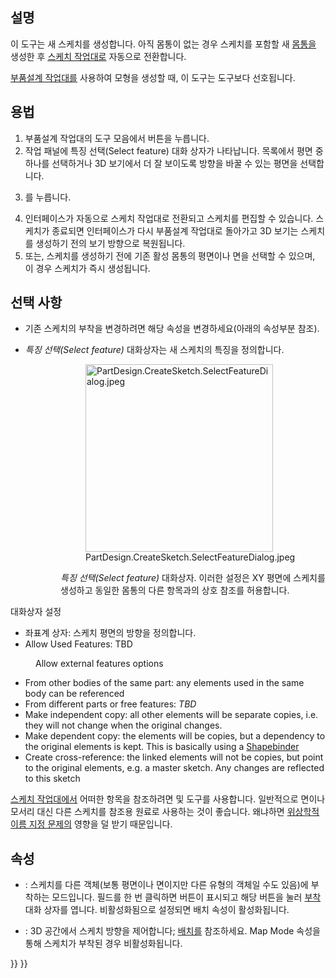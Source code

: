 <languages/>

{{Docnav
|[[PartDesign_Body/ko|몸통 생성]]
|[[PartDesign_ShapeBinder/ko|형상 점착제 생성]]
|[[PartDesign_Workbench/ko|부품설계 작업대]]
|IconL=PartDesign_Body.svg
|IconR=PartDesign_ShapeBinder.svg
|IconC=Workbench_PartDesign.svg
}}

{{GuiCommand
|Name=PartDesign NewSketch
|MenuLocation=Sketch → Create sketch
|Workbenches=[[PartDesign_Workbench/ko|부품설계 작업대]]
|Version=0.17
|SeeAlso=[[Sketcher_NewSketch/ko|스케치 작업대의 새 스케치]]
}}

<span id="Description"></span>
==설명==

이 도구는 새 스케치를 생성합니다. 아직 몸통이 없는 경우 스케치를 포함할 새 [[PartDesign_Body/ko|몸통]]을 생성한 후 [[Sketcher_Workbench/ko|스케치 작업대]]로 자동으로 전환합니다.

[[PartDesign_Workbench/ko|부품설계 작업대]]를 사용하여 모형을 생성할 때, 이 도구는 {{Button|[[File:Sketcher_NewSketch.svg|16px]] [[Sketcher_NewSketch/ko|스케치 작업대의 새 스케치]]}} 도구보다 선호됩니다.

<span id="Usage"></span>
==용법==

# 부품설계 작업대의 도구 모음에서 {{Button|[[File:PartDesign_NewSketch.svg|16px]] 스케치 생성}} 버튼을 누릅니다.
# 작업 패널에 특징 선택(Select feature) 대화 상자가 나타납니다. 목록에서 평면 중 하나를 선택하거나 3D 보기에서 더 잘 보이도록 방향을 바꿀 수 있는 평면을 선택합니다.
# {{Button|OK}}를 누릅니다.
# 인터페이스가 자동으로 스케치 작업대로 전환되고 스케치를 편집할 수 있습니다. 스케치가 종료되면 인터페이스가 다시 부품설계 작업대로 돌아가고 3D 보기는 스케치를 생성하기 전의 보기 방향으로 복원됩니다.
# 또는, 스케치를 생성하기 전에 기존 활성 몸통의 평면이나 면을 선택할 수 있으며, 이 경우 스케치가 즉시 생성됩니다.

<span id="Options"></span>
==선택 사항==

* 기존 스케치의 부착을 변경하려면 해당 {{Emphasis|Map Mode}} 속성을 변경하세요(아래의 속성부분 참조).

* ''특징 선택(Select feature)'' 대화상자는 새 스케치의 특징을 정의합니다.
::[[File:PartDesign.CreateSketch.SelectFeatureDialog.jpeg|300px]]
:: ''특징 선택(Select feature)'' 대화상자. 이러한 설정은 XY 평면에 스케치를 생성하고 동일한 몸통의 다른 항목과의 상호 참조를 허용합니다.

대화상자 설정 
* 좌표계 상자: 스케치 평면의 방향을 정의합니다.
* Allow Used Features: TBD
: Allow external features options
* From other bodies of the same part: any elements used in the same body can be referenced
* From different parts or free features: ''TBD''
* Make independent copy: all other elements will be separate copies, i.e. they will not change when the original changes.
* Make dependent copy: the elements will be copies, but a dependency to the original elements is kept. This is basically using a [[PartDesign_ShapeBinder|Shapebinder]]
* Create cross-reference: the linked elements will not be copies, but point to the original elements, e.g. a master sketch. Any changes are reflected to this sketch 

[[Sketcher_Workbench/ko|스케치 작업대]]에서 어떠한 항목을 참조하려면 {{Button|[[Image:Sketcher_External.svg|16px]] [[Sketcher_External/ko|외부 도형]]}} 및 {{Button|[[File:Sketcher_CarbonCopy.svg|16px]] [[Sketcher_CarbonCopy/ko|먹지 복사]]}} 도구를 사용합니다. 일반적으로 면이나 모서리 대신 다른 스케치를 참조용 원료로 사용하는 것이 좋습니다. 왜냐하면 [[Topological_naming_problem/ko| 위상학적 이름 지정 문제]]의 영향을 덜 받기 때문입니다.

<span id="Properties"></span>
==속성==

* {{PropertyData|Map Mode}}: 스케치를 다른 객체(보통 평면이나 면이지만 다른 유형의 객체일 수도 있음)에 부착하는 모드입니다. 필드를 한 번 클릭하면 {{Button|...}} 버튼이 표시되고 해당 버튼을 눌러 [[Part_EditAttachment/ko|부착]] 대화 상자를 엽니다. 비활성화됨으로 설정되면 배치 속성이 활성화됩니다.
* {{PropertyData|Placement}}: 3D 공간에서 스케치 방향을 제어합니다; [[Std Placement/ko|배치]]를 참조하세요. Map Mode 속성을 통해 스케치가 부착된 경우 비활성화됩니다. 


{{Docnav
|[[PartDesign_Body/ko|몸통 생성]]
|[[PartDesign_ShapeBinder/ko|형상 점착제 생성]]
|[[PartDesign_Workbench/ko|부품설계 작업대]]
|IconL=PartDesign_Body.svg
|IconR=PartDesign_ShapeBinder.svg
|IconC=Workbench_PartDesign.svg
}}

{{PartDesign Tools navi{{#translation:}}}}
{{Userdocnavi{{#translation:}}}}